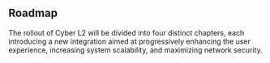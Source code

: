 ## Roadmap

The rollout of Cyber L2 will be divided into four distinct chapters, each introducing a new integration aimed at progressively enhancing the user experience, increasing system scalability, and maximizing network security.
